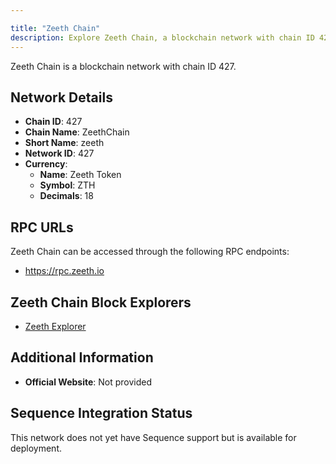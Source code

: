 ```yaml
---

title: "Zeeth Chain"
description: Explore Zeeth Chain, a blockchain network with chain ID 427. Learn about its native currency, Zeeth Token, and how to interact with the network.
---
```




Zeeth Chain is a blockchain network with chain ID 427.

## Network Details

- **Chain ID**: 427
- **Chain Name**: ZeethChain
- **Short Name**: zeeth
- **Network ID**: 427
- **Currency**: 
  - **Name**: Zeeth Token
  - **Symbol**: ZTH
  - **Decimals**: 18

## RPC URLs

Zeeth Chain can be accessed through the following RPC endpoints:

- https://rpc.zeeth.io

## Zeeth Chain Block Explorers

- [Zeeth Explorer](https://explorer.zeeth.io)

## Additional Information

- **Official Website**: Not provided

## Sequence Integration Status

This network does not yet have Sequence support but is available for deployment.

